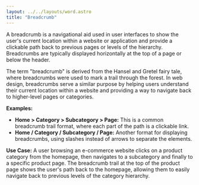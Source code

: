```yaml
---
layout: ../../layouts/word.astro
title: "Breadcrumb"
---
```

A breadcrumb is a navigational aid used in user interfaces to show the user's current location within a website or application and provide a clickable path back to previous pages or levels of the hierarchy. Breadcrumbs are typically displayed horizontally at the top of a page or below the header.

The term "breadcrumb" is derived from the Hansel and Gretel fairy tale, where breadcrumbs were used to mark a trail through the forest. In web design, breadcrumbs serve a similar purpose by helping users understand their current location within a website and providing a way to navigate back to higher-level pages or categories.

**Examples:**
- **Home > Category > Subcategory > Page:** This is a common breadcrumb trail format, where each part of the path is a clickable link.
- **Home / Category / Subcategory / Page:** Another format for displaying breadcrumbs, using slashes instead of arrows to separate the elements.

**Use Case:**
A user browsing an e-commerce website clicks on a product category from the homepage, then navigates to a subcategory and finally to a specific product page. The breadcrumb trail at the top of the product page shows the user's path back to the homepage, allowing them to easily navigate back to previous levels of the category hierarchy.